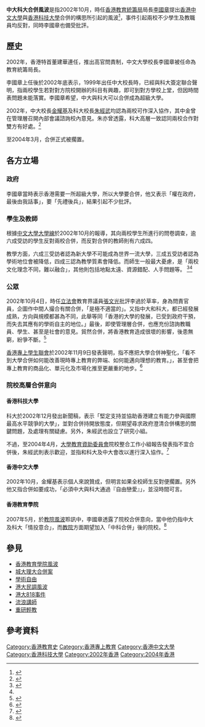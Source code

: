 '''中大科大合併風波'''是指2002年10月，時任[[香港|香港]][[教育統籌局|教育統籌局]]局長[[李國章|李國章]]提出[[香港中文大學|香港中文大學]]與[[香港科技大學|香港科技大學]]合併的構思所引起的風波<ref name="#1">{{cite web |url=http://www.com.cuhk.edu.hk/ubeat/021253/merger.htm |title=存档副本 |accessdate=2008-12-11 |deadurl=yes |archiveurl=https://web.archive.org/web/20081022111407/http://www.com.cuhk.edu.hk/ubeat/021253/merger.htm |archivedate=2008-10-22 }}</ref>，事件引起兩校不少學生及教職員均反對，同時李國章也備受批評。

==歷史==
2002年，香港特首董建華連任，推出高官問責制，中文大學校長李國章被任命為教育統籌局長。

李國章上任後於2002年底表示，1999年出任中大校長時，已經與科大簽定聯合聲明，指兩校學生若對對方院校開辦的科目有興趣，即可到對方學校上堂，但因時間表問題未能落實。李國章希望，中大與科大可以合併成為超級大學。

2002年，中大校長[[金耀基|金耀基]]及科大校長[[朱經武|朱經武]]均認為兩校可作深入協作，其中金曾在管理層召開內部會議諮詢校內意見。朱亦曾透露，科大高層一致認同兩校合作對雙方有好處。<ref>{{Cite web |url=http://paper.wenweipo.com/2007/05/22/HK0705220015.htm |title=存档副本 |accessdate=2008-12-11 |archive-date=2008-10-13 |archive-url=https://web.archive.org/web/20081013132316/http://paper.wenweipo.com/2007/05/22/HK0705220015.htm |dead-url=no }}</ref>

至2004年3月，合併正式被擱置。

==各方立場==
===政府===
李國章當時表示香港需要一所超級大學，所以大學要合併，他又表示「權在政府，最後由我話事」，要「先禮後兵」，結果引起不少批評。
===學生及教師===
根據[[中文大學|中文大學]][[大學線|大學線]]於2002年10月的報導，其向兩校學生所進行的問卷調查，逾六成受訪的學生反對兩校合併，而反對合併的教師則有六成四。

教學方面，六成三受訪者認為新大學不可能成為世界一流大學，三成五受訪者認為學術地位會被降低，四成三認為教學質素會降低。而師生一般最大憂慮，是「兩校文化理念不同，難以融合」，其他則包括地點太遠、資源錯配、人手問題等。
<ref>{{cite web |url=http://www.com.cuhk.edu.hk/ubeat/021253/mergerc.htm |title=存档副本 |accessdate=2008-12-11 |deadurl=yes |archiveurl=https://web.archive.org/web/20081024215815/http://www.com.cuhk.edu.hk/ubeat/021253/mergerc.htm |archivedate=2008-10-24 }}</ref><ref name="#1"/>

===公眾===
2002年10月4日，時任[[香港立法會|立法會]]教育界議員[[張文光|張文光]]批評李過於草率，身為問責官員，企圖作中間人撮合有關合併，「是極不適當的」。又指中大和科大，都已經發展成熟，方向與規模都甚為不同，此舉等同「香港的大學的發展，已受到政府干預，而失去其應有的學術自主的地位。」最後，即使管理層合併，也應充份諮詢教職員、學生、甚至是社會的意見。貿然合併，將香港教育造成很壞的影響，後患無窮，紛爭不斷。<ref>{{Cite web |url=http://www.hkptu.org/education/newsdgrd/news94.htm |title=存档副本 |accessdate=2008-12-12 |archive-date=2009-01-08 |archive-url=https://web.archive.org/web/20090108155447/http://www.hkptu.org/education/newsdgrd/news94.htm |dead-url=yes }}</ref>

[[香港專上學生聯會|香港專上學生聯會]]於2002年11月9日發表聲明，指不應把大學合併神聖化，「看不到大學合併如何能改善現時專上教育的弊端、如何能邁向理想的教育。」，甚至會把專上教育的商品化、單元化及市場化推至更嚴重的地步。<ref>{{cite web |url=http://www.hkfs.org.hk/declarations/021109.html |title=存档副本 |accessdate=2008-12-12 |deadurl=yes |archiveurl=https://web.archive.org/web/20080926144712/http://www.hkfs.org.hk/declarations/021109.html |archivedate=2008-09-26 }}</ref>

===院校高層合併意向===
====香港科技大學====
科大於2002年12月發出新聞稿，表示「堅定支持並協助香港建立有能力參與國際最高水平競爭的大學」，並對合併持開放態度，但期望尋求政府澄清合併構思的關鍵問題，及處理有關疑慮。另外，朱經武也設立了研究小組。

不過，至2004年4月，[[大學教育資助委員會|大學教育資助委員會]]院校整合工作小組報告發表指不宜合併後，朱經武則表示歡迎，並指和科大及中大會改以進行深入協作。<ref>{{Cite web |url=http://www.ust.hk/chi/news/archive/c_pa040303-783.pdf |title=存档副本 |accessdate=2008-12-12 |archive-date=2011-01-05 |archive-url=https://web.archive.org/web/20110105055412/http://www.ust.hk/chi/news/archive/c_pa040303-783.pdf |dead-url=no }}</ref>

====香港中文大學====
2002年10月，金耀基表示個人來說贊成，但明言如果全校師生反對便擱置。另外他又指合併如要成功，「必須中大與科大通過『自由戀愛』」，並沒時間可言。

====香港教育學院====
2007年5月，於[[香港教院風波|教院風波]]聆訊中，李國章透露了院校合併意向，當中他仍指中大及科大「情投意合」，而[[香港教育大學|教院]]方面期望加入「中科合併」後的院校。<ref>{{Cite web |url=http://image.wenweipo.com/2007/05/22/hka.jpg |title=存档副本 |accessdate=2008-12-11 |archive-date=2019-02-20 |archive-url=https://web.archive.org/web/20190220172924/http://image.wenweipo.com/2007/05/22/hka.jpg |dead-url=no }}</ref>

== 參見 ==
* [[香港教育學院風波|香港教育學院風波]]
* [[城大理大合併案|城大理大合併案]]
* [[學術自由|學術自由]]
* [[港大民調風波|港大民調風波]]
* [[港大818事件|港大818事件]]
* [[流浪講師|流浪講師]]
* [[重研輕教|重研輕教]]

==參考資料==
<div class="references-small">
<references />
</div>

{{香港中文大學}}
{{香港科技大學}}

[[Category:香港教育史|Category:香港教育史]]
[[Category:香港專上教育|Category:香港專上教育]]
[[Category:香港中文大學|Category:香港中文大學]]
[[Category:香港科技大學|Category:香港科技大學]]
[[Category:2002年香港|Category:2002年香港]]
[[Category:2004年香港|Category:2004年香港]]
